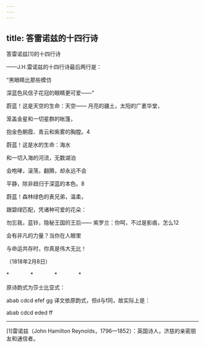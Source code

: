```yaml
---
---
---
```

title: 答雷诺兹的十四行诗
---




答雷诺兹[1]的十四行诗


——J.H.雷诺兹的十四行诗最后两行是：

“黑眼睛比那些模仿

深蓝色风信子花冠的眼睛更可爱——”





蔚蓝！这是天空的生命：天空—— 月亮的疆土，太阳的广袤华堂，

笼盖金星和一切星群的帐篷，

抱金色朝霞、青云和紫雾的胸膛。4





蔚蓝！这是水的生命：海水

和一切入海的河流，无数湖泊

会咆哮，滚荡，翻腾，却永远不会

平静，除非趋归于深蓝的本色。8





蔚蓝！森林绿色的表兄弟，温柔，

跟碧绿匹配，凭诸种可爱的花朵：

勿忘我，蓝铃，隐秘王国的王后—— 紫罗兰：你呵，不过是影痕，怎么12





会有非凡的力量？当你在人眼里

与命运共存时，你真是伟大无比！

（1818年2月8日）

*　　　　*　　　　*　　　　*

原诗韵式为莎士比亚式：

abab cdcd efef gg 译文依原韵式，但d与f同，故实际上是：

abab cdcd eded ff



* * *



[1]雷诺兹（John Hamilton Reynolds，1796—1852）：英国诗人，济慈的亲密朋友和通信者。